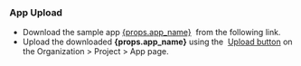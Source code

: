 
### App Upload

<ul>
  <li>
    Download the sample app <a href={props.app_url}>{props.app_name}</a>
    &nbsp;from the following link.
  </li>
  <li>
    Upload the downloaded <b>{props.app_name}</b> using the&nbsp;
    <a href="/management/project/app">Upload button</a> on the Organization > Project
    > App page.
  </li>
</ul>
